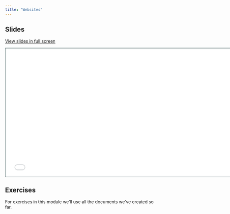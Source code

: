 ```yaml
---
title: "Websites"
---
```


## Slides

[View slides in full screen](4-websites.html)

```{=html}
<iframe class="slide-deck" src="4-websites.html" height="420" width="747" style="border: 1px solid #123233;"></iframe>
```

## Exercises

For exercises in this module we'll use all the documents we've created so far.
